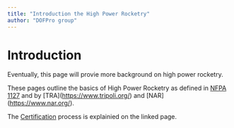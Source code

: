 ```yaml
---
title: "Introduction the High Power Rocketry"
author: "DOFPro group"
---
```


# Introduction

Eventually, this page will provie more background on high power rocketry.

These pages outline the basics of High Power Rocketry as defined in [NFPA 1127](https://www.nfpa.org/codes-and-standards/1/nfpa-1/2/nfpa-1127) and by \[TRA\](<https://www.tripoli.org/>) and \[NAR\](<https://www.nar.org/>).

The [Certification](/intro/cert.qmd) process is explainied on the linked page.
